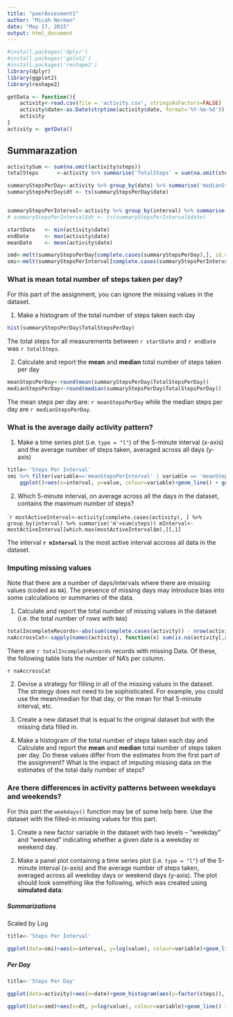 ```yaml
---
title: "peerAssesment1"
author: "Micah Norman"
date: "May 17, 2015"
output: html_document
---
```

```r
#install.packages('dplyr')
#install.packages('gplot2')
#install.packages('reshape2')
library(dplyr)
library(ggplot2)
library(reshape2)

```
```r
getData <- function(){
    activity<-read.csv(file = 'activity.csv', stringsAsFactors=FALSE)
    activity$date<-as.Date(strptime(activity$date, format='%Y-%m-%d'))
    activity
}
activity <- getData()
```


## Summarazation  


```r
activitySum <- sum(na.omit(activity$steps))
totalSteps      <-activity %>% summarise('TotalSteps' = sum(na.omit(steps)))

summaryStepsPerDay<-activity %>% group_by(date) %>% summarise('medianStepsPerDay' = median(na.omit(steps)), 'meanStepsPerDay' = mean(na.omit(steps)), 'TotalStepsPerDay' = sum(na.omit(steps)), 'minStepsPerDay' = min(steps, na.rm=TRUE) , 'maxStepsPerDay' = max(steps, na.rm=TRUE) )
summaryStepsPerDay$dt <- ts(summaryStepsPerDay$date)


summaryStepsPerInterval<-activity %>% group_by(interval) %>% summarise('medianStepsPerInterval' = median(na.omit(steps)), 'meanStepsPerInterval' = mean(na.omit(steps)), 'TotalStepsPerInterval' = sum(na.omit(steps)), 'minStepsPerInterval' = min(steps, na.rm=TRUE) , 'maxStepsPerInterval' = max(steps, na.rm=TRUE) )
# summaryStepsPerInterval$dt <- ts(summaryStepsPerInterval$date)

startDate   <- min(activity$date)
endDate     <- max(activity$date)
meanDate    <- mean(activity$date)

smd<-melt(summaryStepsPerDay[complete.cases(summaryStepsPerDay),], id.vars = 'dt')
smi<-melt(summaryStepsPerInterval[complete.cases(summaryStepsPerInterval),], id.vars = 'interval')
```




### What is mean total number of steps taken per day?

For this part of the assignment, you can ignore the missing values in
the dataset.

1. Make a histogram of the total number of steps taken each day

```r
hist(summaryStepsPerDay$TotalStepsPerDay)
```

The total steps for all measurements between `r startDate` and `r endDate` was `r totalSteps`.  




2. Calculate and report the **mean** and **median** total number of steps taken per day
```r
meanStepsPerDay<-round(mean(summaryStepsPerDay$TotalStepsPerDay))
medianStepsPerDay<-round(median(summaryStepsPerDay$TotalStepsPerDay))
```
The mean steps per day are: `r meanStepsPerDay` while the median steps per day are `r medianStepsPerDay`.

### What is the average daily activity pattern?

1. Make a time series plot (i.e. `type = "l"`) of the 5-minute interval (x-axis) and the average number of steps taken, averaged across all days (y-axis)

```r
title<-'Steps Per Interval'
smi %>% filter(variable=='meanStepsPerInterval' | variable == 'meanStepsPerInterval')%>%
    ggplot()+aes(x=interval, y=value, colour=variable)+geom_line() + ggtitle(paste('Summary', title))

```

2. Which 5-minute interval, on average across all the days in the dataset, contains the maximum number of steps?

````r
mostActiveInterval<-activity[complete.cases(activity), ] %>% group_by(interval) %>% summarise('m'=sum(steps))
mInterval<-mostActiveInterval[which.max(mostActiveInterval$m),][,1]
```

The interval **`r mInterval`** is the most active interval accross all data in the dataset.

### Imputing missing values

Note that there are a number of days/intervals where there are missing
values (coded as `NA`). The presence of missing days may introduce
bias into some calculations or summaries of the data.

1. Calculate and report the total number of missing values in the dataset (i.e. the total number of rows with `NA`s)

```r
totalIncompleteRecords<-abs(sum(complete.cases(activity)) - nrow(activity))
naAccrossCat<-sapply(names(activity), function(x) sum(is.na(activity[,x])))
```

There are `r totalIncompleteRecords` records with missing Data.  Of these, the following table lists the number of NA's per column. 

`r naAccrossCat`

2. Devise a strategy for filling in all of the missing values in the dataset. The strategy does not need to be sophisticated. For example, you could use the mean/median for that day, or the mean for that 5-minute interval, etc.

3. Create a new dataset that is equal to the original dataset but with the missing data filled in.

4. Make a histogram of the total number of steps taken each day and Calculate and report the **mean** and **median** total number of steps taken per day. Do these values differ from the estimates from the first part of the assignment? What is the impact of imputing missing data on the estimates of the total daily number of steps?


### Are there differences in activity patterns between weekdays and weekends?

For this part the `weekdays()` function may be of some help here. Use
the dataset with the filled-in missing values for this part.

1. Create a new factor variable in the dataset with two levels -- "weekday" and "weekend" indicating whether a given date is a weekday or weekend day.

1. Make a panel plot containing a time series plot (i.e. `type = "l"`) of the 5-minute interval (x-axis) and the average number of steps taken, averaged across all weekday days or weekend days (y-axis). The plot should look something like the following, which was created using **simulated data**:


##### Summarizations


Scaled by Log
```r
title<-'Steps Per Interval'

ggplot(data=smi)+aes(x=interval, y=log(value), colour=variable)+geom_line() + ggtitle(paste('Summary', title))

```



##### Per Day
```r
title<-'Steps Per Day'

ggplot(data=activity)+aes(x=date)+geom_histogram(aes(y=factor(steps)), stat='identity') + ggtitle(paste('Histogram', title))

ggplot(data=smd)+aes(x=dt, y=log(value), colour=variable)+geom_line() + ggtitle(paste('Summary', title))

```









